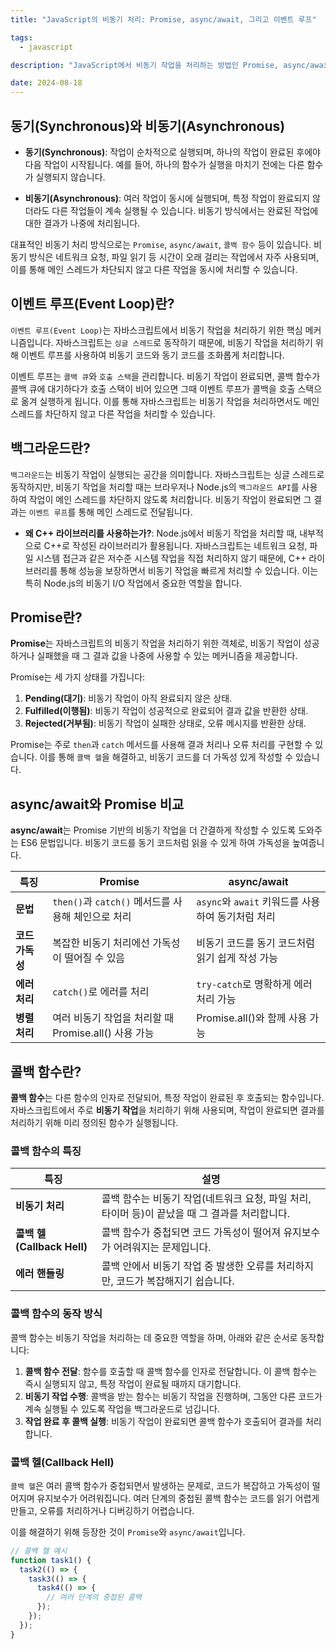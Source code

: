 ```yaml
---
title: "JavaScript의 비동기 처리: Promise, async/await, 그리고 이벤트 루프"

tags:
  - javascript

description: "JavaScript에서 비동기 작업을 처리하는 방법인 Promise, async/await, 이벤트 루프, 그리고 관련 개념들을 설명합니다."

date: 2024-08-18
---
```


## 동기(Synchronous)와 비동기(Asynchronous)

- **동기(Synchronous)**: 작업이 순차적으로 실행되며, 하나의 작업이 완료된 후에야 다음 작업이 시작됩니다. 예를 들어, 하나의 함수가 실행을 마치기 전에는 다른 함수가 실행되지 않습니다.

- **비동기(Asynchronous)**: 여러 작업이 동시에 실행되며, 특정 작업이 완료되지 않더라도 다른 작업들이 계속 실행될 수 있습니다. 비동기 방식에서는 완료된 작업에 대한 결과가 나중에 처리됩니다.

대표적인 비동기 처리 방식으로는 `Promise`, `async/await`, `콜백 함수` 등이 있습니다. 비동기 방식은 네트워크 요청, 파일 읽기 등 시간이 오래 걸리는 작업에서 자주 사용되며, 이를 통해 메인 스레드가 차단되지 않고 다른 작업을 동시에 처리할 수 있습니다.

## 이벤트 루프(Event Loop)란?

`이벤트 루프(Event Loop)`는 자바스크립트에서 비동기 작업을 처리하기 위한 핵심 메커니즘입니다. 자바스크립트는 `싱글 스레드`로 동작하기 때문에, 비동기 작업을 처리하기 위해 이벤트 루프를 사용하여 비동기 코드와 동기 코드를 조화롭게 처리합니다.

이벤트 루프는 `콜백 큐`와 `호출 스택`을 관리합니다. 비동기 작업이 완료되면, 콜백 함수가 콜백 큐에 대기하다가 호출 스택이 비어 있으면 그때 이벤트 루프가 콜백을 호출 스택으로 옮겨 실행하게 됩니다. 이를 통해 자바스크립트는 비동기 작업을 처리하면서도 메인 스레드를 차단하지 않고 다른 작업을 처리할 수 있습니다.

## 백그라운드란?

`백그라운드`는 비동기 작업이 실행되는 공간을 의미합니다. 자바스크립트는 싱글 스레드로 동작하지만, 비동기 작업을 처리할 때는 브라우저나 Node.js의 `백그라운드 API`를 사용하여 작업이 메인 스레드를 차단하지 않도록 처리합니다. 비동기 작업이 완료되면 그 결과는 `이벤트 루프`를 통해 메인 스레드로 전달됩니다.

- **왜 C++ 라이브러리를 사용하는가?**: Node.js에서 비동기 작업을 처리할 때, 내부적으로 C++로 작성된 라이브러리가 활용됩니다. 자바스크립트는 네트워크 요청, 파일 시스템 접근과 같은 저수준 시스템 작업을 직접 처리하지 않기 때문에, C++ 라이브러리를 통해 성능을 보장하면서 비동기 작업을 빠르게 처리할 수 있습니다. 이는 특히 Node.js의 비동기 I/O 작업에서 중요한 역할을 합니다.

## Promise란?

**Promise**는 자바스크립트의 비동기 작업을 처리하기 위한 객체로, 비동기 작업이 성공하거나 실패했을 때 그 결과 값을 나중에 사용할 수 있는 메커니즘을 제공합니다.

Promise는 세 가지 상태를 가집니다:

1. **Pending(대기)**: 비동기 작업이 아직 완료되지 않은 상태.
2. **Fulfilled(이행됨)**: 비동기 작업이 성공적으로 완료되어 결과 값을 반환한 상태.
3. **Rejected(거부됨)**: 비동기 작업이 실패한 상태로, 오류 메시지를 반환한 상태.

Promise는 주로 `then`과 `catch` 메서드를 사용해 결과 처리나 오류 처리를 구현할 수 있습니다. 이를 통해 `콜백 헬`을 해결하고, 비동기 코드를 더 가독성 있게 작성할 수 있습니다.

## async/await와 Promise 비교

**async/await**는 Promise 기반의 비동기 작업을 더 간결하게 작성할 수 있도록 도와주는 ES6 문법입니다. 비동기 코드를 동기 코드처럼 읽을 수 있게 하여 가독성을 높여줍니다.

| **특징**        | **Promise**                                          | **async/await**                                   |
| --------------- | ---------------------------------------------------- | ------------------------------------------------- |
| **문법**        | `then()`과 `catch()` 메서드를 사용해 체인으로 처리   | `async`와 `await` 키워드를 사용하여 동기처럼 처리 |
| **코드 가독성** | 복잡한 비동기 처리에선 가독성이 떨어질 수 있음       | 비동기 코드를 동기 코드처럼 읽기 쉽게 작성 가능   |
| **에러 처리**   | `catch()`로 에러를 처리                              | `try-catch`로 명확하게 에러 처리 가능             |
| **병렬 처리**   | 여러 비동기 작업을 처리할 때 Promise.all() 사용 가능 | Promise.all()와 함께 사용 가능                    |

## 콜백 함수란?

**콜백 함수**는 다른 함수의 인자로 전달되어, 특정 작업이 완료된 후 호출되는 함수입니다. 자바스크립트에서 주로 **비동기 작업**을 처리하기 위해 사용되며, 작업이 완료되면 결과를 처리하기 위해 미리 정의된 함수가 실행됩니다.

### 콜백 함수의 특징

| **특징**                   | **설명**                                                                                       |
| -------------------------- | ---------------------------------------------------------------------------------------------- |
| **비동기 처리**            | 콜백 함수는 비동기 작업(네트워크 요청, 파일 처리, 타이머 등)이 끝났을 때 그 결과를 처리합니다. |
| **콜백 헬(Callback Hell)** | 콜백 함수가 중첩되면 코드 가독성이 떨어져 유지보수가 어려워지는 문제입니다.                    |
| **에러 핸들링**            | 콜백 안에서 비동기 작업 중 발생한 오류를 처리하지만, 코드가 복잡해지기 쉽습니다.               |

### 콜백 함수의 동작 방식

콜백 함수는 비동기 작업을 처리하는 데 중요한 역할을 하며, 아래와 같은 순서로 동작합니다:

1. **콜백 함수 전달**: 함수를 호출할 때 콜백 함수를 인자로 전달합니다. 이 콜백 함수는 즉시 실행되지 않고, 특정 작업이 완료될 때까지 대기합니다.
2. **비동기 작업 수행**: 콜백을 받는 함수는 비동기 작업을 진행하며, 그동안 다른 코드가 계속 실행될 수 있도록 작업을 백그라운드로 넘깁니다.
3. **작업 완료 후 콜백 실행**: 비동기 작업이 완료되면 콜백 함수가 호출되어 결과를 처리합니다.

### 콜백 헬(Callback Hell)

`콜백 헬`은 여러 콜백 함수가 중첩되면서 발생하는 문제로, 코드가 복잡하고 가독성이 떨어지며 유지보수가 어려워집니다. 여러 단계의 중첩된 콜백 함수는 코드를 읽기 어렵게 만들고, 오류를 처리하거나 디버깅하기 어렵습니다.

이를 해결하기 위해 등장한 것이 `Promise`와 `async/await`입니다.

```javascript
// 콜백 헬 예시
function task1() {
  task2(() => {
    task3(() => {
      task4(() => {
        // 여러 단계의 중첩된 콜백
      });
    });
  });
}
```
